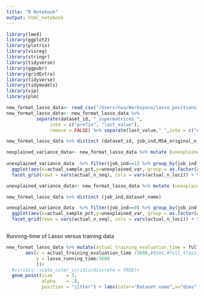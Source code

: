 ```yaml
---
title: "R Notebook"
output: html_notebook
---
```



```r
library(lme4)
library(ggplot2)
library(plotrix)
library(visreg)
library(stringr)
library(tidyverse)
library(ggpubr)
library(gridExtra)
library(tidyverse)
library(tidymodels)
library(vip) 
library(plm)
```


```r
new_format_lasso_data<- read_csv("/Users/noa/Workspace/lasso_positions_sampling_results/lasso_new_spr.csv")
new_format_lasso_data<- new_format_lasso_data %>% 
           separate(dataset_id, "_supermatrices_",
                into = c("prefix", "last_value"), 
                remove = FALSE) %>% separate(last_value,"_",into = c("dataset_name", "suffix")) %>%  select(-c("prefix","suffix"))
```

```r
new_format_lasso_data %>% distinct (dataset_id, job_ind,MSA_original_n_seq, actual_n_seq)
```

```r
nexplained_variance_data<- new_format_lasso_data %>% mutate (unexplained_var =1-)
                                                             
unexplained_variance_data  %>% filter(job_ind==1) %>% group_by(job_ind,actual_n_seq,actual_training_size, actual_sample_pct, actual_n_loci) %>%
  ggplot(aes(x=actual_sample_pct,y=unexplained_var, group = as.factor(actual_training_size), color = as.factor(actual_training_size))) +geom_line(size=1) + geom_point(size=2) + scale_x_continuous(labels = scales::percent,breaks = c(0.01,0.025,0.05,0.1)) +labs(color="Training size",x="Sample percentage",y="Unexplained variance (%)", title="Percentage of unexplained variance on test sets") + scale_y_continuous(labels = scales::percent, expand = c(0,0)) +theme_classic()+# coord_cartesian(ylim = c(0, NA))+
  facet_grid(rows = vars(actual_n_seq), cols = vars(actual_n_loci)) + theme(axis.text.x = element_text(angle = 60, vjust = 0.9, hjust=1))
```


```r
unexplained_variance_data<- new_format_lasso_data %>% mutate (unexplained_var =1-`lasso_test_R^2` )

new_format_lasso_data %>% distinct (job_ind,dataset_name)

unexplained_variance_data  %>% filter(job_ind==0) %>% group_by(job_ind,actual_n_seq,actual_training_size, actual_sample_pct, actual_n_loci) %>%
  ggplot(aes(x=actual_sample_pct,y=unexplained_var, group = as.factor(actual_training_size), color = as.factor(actual_training_size))) +geom_line(size=1) + geom_point(size=2) + scale_x_continuous(labels = scales::percent,breaks = c(0.01,0.025,0.05,0.1)) +labs(color="Training size",x="Sample percentage",y="Unexplained variance (%)", title="Percentage of unexplained variance on test sets") + scale_y_continuous(labels = scales::percent, expand = c(0,0)) +theme_classic()+# coord_cartesian(ylim = c(0, NA))+
  facet_grid(rows = vars(actual_n_seq), cols = vars(actual_n_loci)) + theme(axis.text.x = element_text(angle = 60, vjust = 0.9, hjust=1))



```
Running-time of Lasso versus training data

```r
new_format_lasso_data %>% mutate(actual_training_evaluation_time = full_size_training_evaluation_time*(actual_training_size/4000)) %>% distinct (dataset_name,actual_n_loci, actual_training_size,actual_training_evaluation_time, lasso_running_time,full_training_random_trees_generation_time)   %>% mutate(dims = actual_training_size*actual_n_loci) %>% ggplot(
       aes(x = actual_training_evaluation_time /3600,#dims,#full_training_random_trees_generation_time, 
           y = lasso_running_time/3600
           ))+
  #viridis::scale_color_viridis(discrete = TRUE)+
  geom_point(size     = 3,
             alpha    = .8, 
             position = "jitter") + labs(color="Dataset name",x="dims",y="Lasso running-time") +theme_classic()

```




